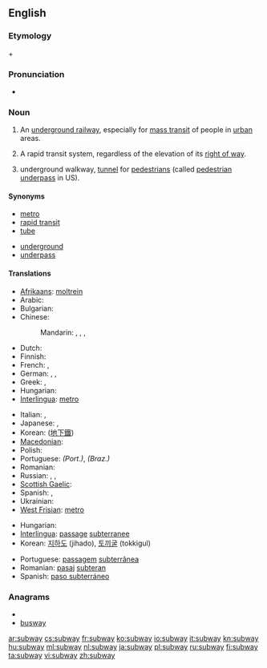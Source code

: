 ==English==
{{wikipedia}}

===Etymology===
{{term|sub-||lang=en|under}} + {{term|way|lang=en}}

===Pronunciation===
* {{audio|en-us-subway.ogg|Audio (US)}}

===Noun===
{{en-noun}}

# {{context|North America}} An [[underground railway]], especially for [[mass transit]] of people in [[urban]] areas.
# {{US}} A rapid transit system, regardless of the elevation of its [[right of way]].
# {{British}} underground walkway, [[tunnel]] for [[pedestrian]]s (called [[pedestrian underpass]] in US).

====Synonyms====
{{top2}}
* [[metro]]
* [[rapid transit]]
* [[tube]]
{{mid2}}
* [[underground]]
* [[underpass]]
{{bottom2}}

====Translations====
{{trans-top|underground railway}}
* [[Afrikaans]]: [[moltrein]]
* Arabic: {{t-|ar|مترو|m|tr=mitru, metro}}
* Bulgarian: {{t-|bg|метро|n|tr=metró}}
* Chinese:
*: Mandarin: {{t|cmn|地鐵|sc=Hani}},  {{t|cmn|地铁|tr=dìtiě|sc=Hani}},  {{t|cmn|地下鐵路|sc=Hani}},  {{t|cmn|地下铁路|tr=dìxià tiělù|sc=Hani}}
* Dutch: {{t+|nl|metro|m}}
* Finnish: {{t+|fi|metro}}
* French: {{t+|fr|métro|m}}, {{t+|fr|métropolitain|m}}
* German: {{t+|de|U-Bahn|f}},  {{t-|de|Metro|f}},  {{t+|de|Untergrundbahn|f}}
* Greek: {{t+|el|μετρό|tr=metró}},  {{t+|el|υπόγειος|m|tr=ipógios}}
* Hungarian: {{t+|hu|metró}}
* [[Interlingua]]: [[metro]]
{{trans-mid}}
* Italian: {{t-|it|metrò|m|f}},  {{t-|it|metropolitana|f}}
* Japanese: {{t+|ja|地下鉄|tr=ちかてつ, chikatetsu}},  {{t|ja|メトロ|tr=metoro}}
* Korean: {{t+|ko|지하철|tr=jihacheol|sc=Hang}} ([[地下鐵]])
* [[Macedonian]]: {{t-|mk|метро|n|tr=metró}}
* Polish: {{t+|pl|metro|n}}
* Portuguese: {{t+|es|metro|m}} ''(Port.)'', {{t|es|metrô|m}} ''(Braz.)''
* Romanian: {{t+|ro|metrou|n}}
* Russian: {{qualifier|indeclinable}} {{t+|ru|метро|n|tr=metró}}, {{t+|ru|метрополитен|m|tr=metropolitén}}, {{t+|ru|подземка|n|tr=podzémka}}
* [[Scottish Gaelic]]: {{t|gd|fo-rèile}}
* Spanish: {{t+|es|metro|m}}, {{t|es|subte|m}} {{italbrac|Argentina}}
* Ukrainian: {{t-|uk|метро|n|tr=metró|xs=Ukrainian}}
* [[West Frisian]]: [[metro]]
{{trans-bottom}}

{{trans-top|underground walkway}}
* Hungarian: {{t+|hu|aluljáró}}
* [[Interlingua]]: [[passage]] [[subterranee]]
* Korean: [[지하도]] (jihado), [[토끼굴]] (tokkigul)
{{trans-mid}}
* Portuguese: [[passagem]] [[subterrânea]] {{f}}
* Romanian: [[pasaj]] [[subteran]] {{n}}
* Spanish: [[paso subterráneo]] {{m}}
{{trans-bottom}}

===Anagrams===
* {{alphagram|absuwy}}
* [[busway#English|busway]]

[[ar:subway]]
[[cs:subway]]
[[fr:subway]]
[[ko:subway]]
[[io:subway]]
[[it:subway]]
[[kn:subway]]
[[hu:subway]]
[[ml:subway]]
[[nl:subway]]
[[ja:subway]]
[[pl:subway]]
[[ru:subway]]
[[fi:subway]]
[[ta:subway]]
[[vi:subway]]
[[zh:subway]]